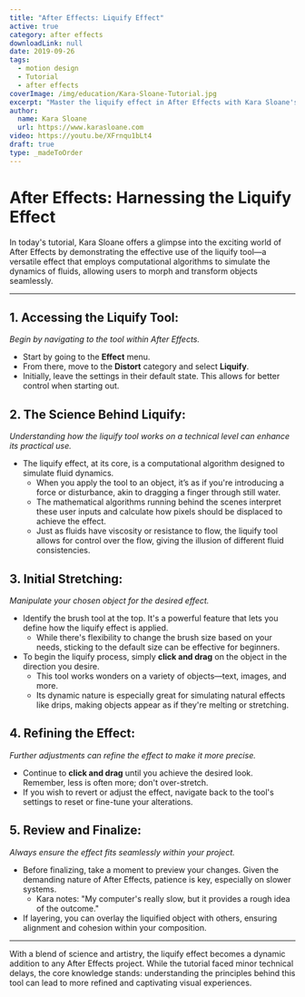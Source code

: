 ```yaml
---
title: "After Effects: Liquify Effect"
active: true
category: after effects
downloadLink: null
date: 2019-09-26
tags:
  - motion design
  - Tutorial
  - after effects
coverImage: /img/education/Kara-Sloane-Tutorial.jpg
excerpt: "Master the liquify effect in After Effects with Kara Sloane's tutorial. Learn how to stretch objects creatively using the liquify tool."
author:
  name: Kara Sloane
  url: https://www.karasloane.com
video: https://youtu.be/XFrnqu1bLt4
draft: true
type: _madeToOrder
---
```


# After Effects: Harnessing the Liquify Effect

In today's tutorial, Kara Sloane offers a glimpse into the exciting world of After Effects by demonstrating the effective use of the liquify tool—a versatile effect that employs computational algorithms to simulate the dynamics of fluids, allowing users to morph and transform objects seamlessly.

---

## **1. Accessing the Liquify Tool:**
*Begin by navigating to the tool within After Effects.*

- Start by going to the **Effect** menu.
- From there, move to the **Distort** category and select **Liquify**.
- Initially, leave the settings in their default state. This allows for better control when starting out.

## **2. The Science Behind Liquify:**
*Understanding how the liquify tool works on a technical level can enhance its practical use.*

- The liquify effect, at its core, is a computational algorithm designed to simulate fluid dynamics.
  - When you apply the tool to an object, it’s as if you're introducing a force or disturbance, akin to dragging a finger through still water.
  - The mathematical algorithms running behind the scenes interpret these user inputs and calculate how pixels should be displaced to achieve the effect.
  - Just as fluids have viscosity or resistance to flow, the liquify tool allows for control over the flow, giving the illusion of different fluid consistencies.

## **3. Initial Stretching:**
*Manipulate your chosen object for the desired effect.*

- Identify the brush tool at the top. It's a powerful feature that lets you define how the liquify effect is applied.
  - While there's flexibility to change the brush size based on your needs, sticking to the default size can be effective for beginners.
- To begin the liquify process, simply **click and drag** on the object in the direction you desire.
  - This tool works wonders on a variety of objects—text, images, and more.
  - Its dynamic nature is especially great for simulating natural effects like drips, making objects appear as if they're melting or stretching.

## **4. Refining the Effect:**
*Further adjustments can refine the effect to make it more precise.*

- Continue to **click and drag** until you achieve the desired look. Remember, less is often more; don't over-stretch.
- If you wish to revert or adjust the effect, navigate back to the tool's settings to reset or fine-tune your alterations.

## **5. Review and Finalize:**
*Always ensure the effect fits seamlessly within your project.*

- Before finalizing, take a moment to preview your changes. Given the demanding nature of After Effects, patience is key, especially on slower systems.
  - Kara notes: "My computer's really slow, but it provides a rough idea of the outcome."
- If layering, you can overlay the liquified object with others, ensuring alignment and cohesion within your composition.

---

With a blend of science and artistry, the liquify effect becomes a dynamic addition to any After Effects project. While the tutorial faced minor technical delays, the core knowledge stands: understanding the principles behind this tool can lead to more refined and captivating visual experiences.